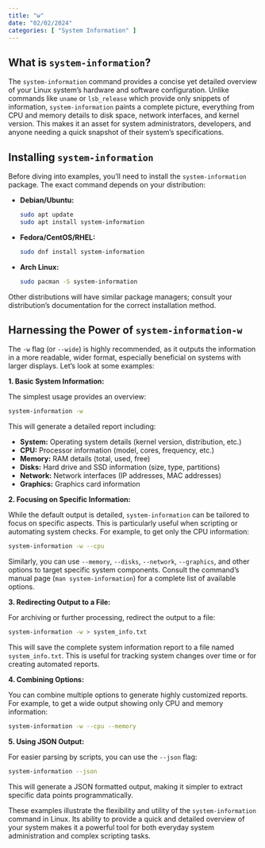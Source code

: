 ```yaml
---
title: "w"
date: "02/02/2024"
categories: [ "System Information" ]
---
```

## What is `system-information`?

The `system-information` command provides a concise yet detailed overview of your Linux system's hardware and software configuration. Unlike commands like `uname` or `lsb_release` which provide only snippets of information, `system-information` paints a complete picture, everything from CPU and memory details to disk space, network interfaces, and kernel version. This makes it an asset for system administrators, developers, and anyone needing a quick snapshot of their system's specifications.


## Installing `system-information`

Before diving into examples, you'll need to install the `system-information` package. The exact command depends on your distribution:

* **Debian/Ubuntu:**
  ```bash
  sudo apt update
  sudo apt install system-information
  ```

* **Fedora/CentOS/RHEL:**
  ```bash
  sudo dnf install system-information
  ```

* **Arch Linux:**
  ```bash
  sudo pacman -S system-information
  ```

Other distributions will have similar package managers; consult your distribution's documentation for the correct installation method.


##  Harnessing the Power of `system-information-w`

The `-w` flag (or `--wide`) is highly recommended, as it outputs the information in a more readable, wider format, especially beneficial on systems with larger displays.  Let's look at some examples:

**1. Basic System Information:**

The simplest usage provides an overview:

```bash
system-information -w
```

This will generate a detailed report including:

* **System:** Operating system details (kernel version, distribution, etc.)
* **CPU:** Processor information (model, cores, frequency, etc.)
* **Memory:** RAM details (total, used, free)
* **Disks:** Hard drive and SSD information (size, type, partitions)
* **Network:** Network interfaces (IP addresses, MAC addresses)
* **Graphics:** Graphics card information


**2.  Focusing on Specific Information:**

While the default output is detailed, `system-information` can be tailored to focus on specific aspects.  This is particularly useful when scripting or automating system checks.  For example, to get only the CPU information:


```bash
system-information -w --cpu
```

Similarly, you can use `--memory`, `--disks`, `--network`, `--graphics`, and other options to target specific system components. Consult the command's manual page (`man system-information`) for a complete list of available options.


**3. Redirecting Output to a File:**

For archiving or further processing, redirect the output to a file:

```bash
system-information -w > system_info.txt
```

This will save the complete system information report to a file named `system_info.txt`. This is useful for tracking system changes over time or for creating automated reports.


**4. Combining Options:**

You can combine multiple options to generate highly customized reports.  For example, to get a wide output showing only CPU and memory information:

```bash
system-information -w --cpu --memory
```


**5. Using JSON Output:**

For easier parsing by scripts, you can use the `--json` flag:


```bash
system-information --json
```

This will generate a JSON formatted output, making it simpler to extract specific data points programmatically.


These examples illustrate the flexibility and utility of the `system-information` command in Linux.  Its ability to provide a quick and detailed overview of your system makes it a powerful tool for both everyday system administration and complex scripting tasks.

